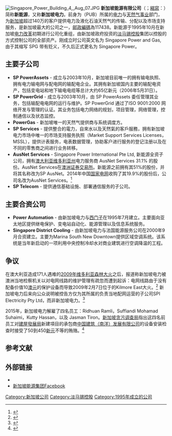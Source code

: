{{coord|1.274154|103.799805|region:SG|display=title}}
{{Infobox Company 
| name             = 新加坡能源有限公司
| name_en          = {{lang|en|Singapore Power Ltd}}
| logo             =
| type             = [[新加坡|新加坡]][[国有企业|国有企业]] 
| traded_as        = 
| industry         = [[電力|電力]]、[[天然气|天然气]]、[[自来水|自来水]]
| foundation       = {{Start date and age|1995|10|1|p=yes}}<br />{{SGP}}
| founder          = [[新加坡政府|新加坡政府]]
| key_people       =  
| chairman         = Tan Sri Mohd Hassan Marican
| CEO              = Wong Kim Yin
| num_employees    = 
| area_served      = [[新加坡|新加坡]]，[[澳大利亚|澳大利亚]]
| slogan           = 
| parent           = [[淡馬錫控股|淡馬錫控股]]
| location         = 10 Pasir Panjang Rd, Mapletree Business City, Singapore
| locations        = 
| predecessor      = {{link-en|新加坡公共事业局|Public Utilities Board|新加坡公共事业局}}电力与天然气部门
| services         = 
| products         =
| divisions        =
| subsid           = {{unbulleted list|SP PowerAssets|SP PowerGrid|PowerGas|SP Services|AusNet Services|SP Telecom}}
| revenue          = {{increase}} 40亿[[新元|新元]] {{small|(2015/16)}} <ref name=AR2015>{{cite web|url=http://www.singaporepower.com.sg/irj/portal?NavigationTarget=navurl://3807c42be0900d06c156ec8ec24250c5&windowId=undefined|title=Singapore Power Corporate Profile|publisher=Singapore Power|access-date=2021-12-22|archive-date=2016-11-04|archive-url=https://web.archive.org/web/20161104010405/http://www.singaporepower.com.sg/irj/portal?NavigationTarget=navurl%3A%2F%2F3807c42be0900d06c156ec8ec24250c5&windowId=undefined|dead-url=no}}</ref>
| assets           = {{increase}} 167亿新元 {{small|(2015/16)}}<ref name=AR2015 />
| telephone_no     = +65 63788888
| homepage         = {{官網}}
| footnotes= 
}}   

[[Image:Singapore_Power_Building_4,_Aug_07.JPG|thumb]]
'''新加坡能源有限公司'''（{{lang-en|'''Singapore Power Ltd'''}}；[[首字母縮略字|縮寫]]：{{lang|en|'''SP'''}}）简称'''新能源'''，又称'''新加坡电力'''。前身为{{link-en|新加坡公共事业局|Public Utilities Board|新加坡公共事业局}}（PUB）所属的[[电力|电力]]与[[天然气|天然气]][[公用事业|事业]]部门，为[[新加坡|新加坡]]超过140万的客户提供电力及液化石油天然气的传输、分配以及市场支持服务，是新加坡最大的公司之一，[[新加坡郵政編碼|邮政編碼]]為117438。新能源于1995年10月在新加坡[[电力改革|电力改革]]初期进行公司化重组，由新加坡政府投资的[[淡马锡控股|淡马锡控股]]集团以控股的方式控制公司的全部资产。刚成立时公司英文名为 Singapore Power and Gas, 由于其缩写 SPG 带有贬义，不久后正式更名为 Singapore Power。

==主要子公司==
*'''SP PowerAssets''' - 成立与2003年10月，新加坡目前唯一的拥有输电执照、拥有电力输电网与配电网的输配电企业。其拥有新加坡国内主要的输配电资产，包括变电站和地下输电电缆等总计大约65亿新元（2006年5月31日）。 
*'''SP PowerGrid''' - 成立与2003年10月，由 SP PowerAssets 委任管理其业务，包括输配电电网的运行与维护。SP PowerGrid 通过了ISO 9001:2000 网络开发与管理的认证。其业务包括电力网络的规划，项目管理，网络管理，控制通信以及状态监控。
*'''PowerGas''' - 新加坡唯一的天然气提供商与系统调度方。
*'''SP Services''' - 提供整合的電力，自來水以及天然氣的客戶服務，拥有新加坡电力市场中唯一的市场支持服务执照（Market Support Services Licenses，MSSL），提供计表服务，电表数据管理，协助客户进行服务的登记注册以及在不同的零售商之间进行业务转移。 
*'''AusNet Services''' - Singapore Power International Pte Ltd, 新能源全资子公司，拥有[[澳大利亚|澳大利亚]][[维多利亚州|维多利亚州]]电力服务商 AusNet Services 31.1% 的股份。AusNet Services在[[澳洲证券交易所|澳洲证券交易所]]。新能源之前拥有其51%的股份，并将其名称改为SP AusNet。2014年中国[[国家电网|国家电网]]收购了其19.9%的股份后，公司名改为AusNet Services。<ref>{{cite web |url=http://finance.sina.com.cn/chanjing/gsnews/20140103/144017836992.shtml |title=国家电网完成澳大利亚配电配气资产收购 |date=2014年1月13日 |work=[[新浪|新浪]] |accessdate=2016年11月2日 |archive-date=2017年3月5日 |archive-url=https://web.archive.org/web/20170305001718/http://finance.sina.com.cn/chanjing/gsnews/20140103/144017836992.shtml |dead-url=no }}</ref>
*''' SP Telecom''' - 提供通信基础设施、部署通信服务的子公司。

==主要合资公司==
*'''Power Automation''' - 由新加坡电力与[[西门子公司|西门子]]在1995年7月建立。主要面向亚太地区提供继电保护、变电站自动化、能源管理以及信息系统服务。
*'''Singapore District Cooling''' - 由新加坡电力与法国能源服务公司{{link-en|达尔凯|Dalkia}}在2000年9月合资建立。主要为Marina South New Downtown提供区域空调系统。该系统是当年新启动的一项利用中央控制冷却水对商业建筑进行空调降温的工程。

==争议==
在澳大利亚造成171人遇难的[[2009年维多利亚森林大火|2009年维多利亚森林大火]]之后，报道称新加坡电力被澳洲当地检察机关以对电网线路的维护管理有疏忽而遭到起诉：电网线路由于没有配备价值10[[澳元|澳元]]的保护设备而导致2009年2月7日位于的Kilmore East大火。<ref>{{cite web |url=http://news.ninemsn.com.au/national/1072983/hundreds-sign-for-bushfire-class-action |title=Hundreds sign for bushfire class action |date=June 19, 2010 |work=[[Ninemsn|Ninemsn]] |accessdate=23 March 2012 |deadurl=yes |archiveurl=https://web.archive.org/web/20100623001848/http://news.ninemsn.com.au/national/1072983/hundreds-sign-for-bushfire-class-action |archivedate=2010年6月23日 }}</ref> 新加坡电力后来向公众说明被控告方仅为其所属的负责当地配网运营的子公司SPI Electricity Pty Ltd，而非新加坡电力。<ref>{{cite web |url=http://www.channelnewsasia.com/stories/afp_singapore/view/1064286/1/.html |title=Singapore Power says it's not a defendant in lawsuit over Australian bushfire |date=June 19, 2010 |work=[[Channel_NewsAsia|Channel NewsAsia]] |accessdate=23 March 2012 |archive-date=2010-06-22 |archive-url=https://web.archive.org/web/20100622115542/http://www.channelnewsasia.com/stories/afp_singapore/view/1064286/1/.html |dead-url=no }}</ref>

2015年，新加坡电力解雇了四名员工：Ridhuan Ramli，Suffiandi Mohamad Suhaimi，Kutty Hassan，以及 Jasman Tiron。[[贪污调查局|新加坡贪污调查局]]指出这四名前员工对[[建屋發展局|建屋發展局]]新建項目的承包商[[中國建築工程總公司|中国建筑（南洋）发展有限公司]]的设备安装检查时接受了50到450[[新元|新元]]不等的贿赂。<ref>{{cite news|last1=Chelvan|first1=Vanessa Paige|title=Four ex-Singapore Power employees charged with corruption|url=http://www.channelnewsasia.com/news/singapore/four-ex-singapore-power/2294582.html|accessdate=2 December 2015|publisher=CNA|archive-date=2016-05-04|archive-url=https://web.archive.org/web/20160504053532/http://www.channelnewsasia.com/news/singapore/four-ex-singapore-power/2294582.html|dead-url=no}}</ref>

==参考文献==
{{reflist}}

==外部链接==
*{{官網}}{{En}}
*[https://www.facebook.com/singapore.power 新加坡能源集团Facebook]
[[Category:新加坡公司|Category:新加坡公司]]
[[Category:淡马锡控股|Category:淡马锡控股]]
[[Category:1995年成立的公司|Category:1995年成立的公司]]

{{新加坡企業}}
